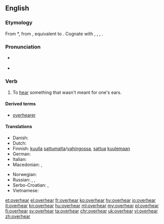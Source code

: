 ==English==

===Etymology===
From {{etyl|enm|en}} *{{term||overheren|lang=enm}}, from {{etyl|ang|en}} {{m|ang|oferhīeran||to overhear, hear, disobey, disregard, neglect}}, equivalent to {{prefix|over|hear}}. Cognate with {{etyl|nl|-}} {{term|overhoren||to hear, hear about|lang=nl}}, {{etyl|de|-}} {{term|überhören||to not hear, ignore|lang=de}}, {{etyl|da|-}} {{term|overhøre||to overhear|lang=da}}, {{etyl|is|-}} {{term|yfirheyra||to hear|lang=is}}.

===Pronunciation===
* {{a|US}} {{IPA|/oʊ.vɚ.hɪɚ/}}
* {{rhymes|ɪə(ɹ)}}

===Verb===
{{en-verb|overhears|overhearing|overheard}}

# To [[hear]] something that wasn't meant for one's ears.

====Derived terms====
* [[overhearer]]

====Translations====
{{trans-top|To hear something that wasn't meant for one's ears}}
* Danish: {{t+|da|overhøre}}
* Dutch: {{t|nl|luistervinken}}
* Finnish: [[kuulla]] [[sattumalta]]/[[vahingossa]], [[sattua]] [[kuulla|kuulemaan]]
* German: {{t|de|zufällig mit anhören}}
* Italian: {{t|it|origliare}}
* Macedonian: {{t|mk|наслушува|tr=naslúšuva}}, {{t|mk|наслушнува|tr=naslúšnuva}}
{{trans-mid}}
* Norwegian: {{t|no|overhøre}}
* Russian: {{t+|ru|подслушивать|impf|tr=podslúšivat'}}, {{t+|ru|подслушать|pf|tr=podslúšat'}}, {{t|ru|случайно услышать|sc=Cyrl}}
* Serbo-Croatian: {{t+|sh|načuti}}, {{t|sh|nasluhnuti}}
* Vietnamese: {{t|vi|nghe lén}}
{{trans-bottom}}

[[et:overhear]]
[[el:overhear]]
[[fr:overhear]]
[[ko:overhear]]
[[hy:overhear]]
[[io:overhear]]
[[it:overhear]]
[[kn:overhear]]
[[hu:overhear]]
[[ml:overhear]]
[[my:overhear]]
[[pl:overhear]]
[[fi:overhear]]
[[sv:overhear]]
[[ta:overhear]]
[[chr:overhear]]
[[uk:overhear]]
[[vi:overhear]]
[[zh:overhear]]